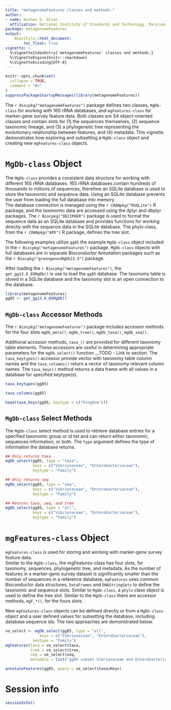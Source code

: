 ```yaml
---
title: "metagenomeFeatures classes and methods."
author: 
- name: Nathan D. Olson
  affiliation: National Institute of Standards and Technology, Maryland, USA
package: metagenomeFeatures
output: 
    BiocStyle::html_document:
        toc_float: true
vignette: >
  %\VignetteIndexEntry{`metagenomeFeatures` classes and methods.}
  %\VignetteEngine{knitr::rmarkdown}
  %\VignetteEncoding{UTF-8}
---
```


```r
knitr::opts_chunk$set(
  collapse = TRUE,
  comment = "#>"
)
suppressPackageStartupMessages(library(metagenomeFeatures)) 
```

The `r Biocpkg("metagenomeFeatures")` package defines two classes, `MgDb-class` for working with 16S rRNA databases, and `mgFeatures-class` for marker-gene survey feature data. 
Both classes are S4 object-oriented classes and contain slots for (1) the sequences themselves, 
(2) sequence taxonomic lineage, 
and (3) a phylogenetic tree representing the evolutionary relationship between features, 
and (4) metadata.
This vignette demonstrates how exploring and subsetting a `MgDb-class` object and creating new `mgFeatures-class` objects. 

# `MgDb-class` Object 
The `MgDb-class` provides a consistent data structure for working with different 16S rRNA databases. 
16S rRNA databases contain hundreds of thousands to millions of sequences, therefore an SQLite database is used to store the taxonomic and sequence data. 
Using an SQLite database prevents the user from loading the full database into memory.  
The database connection is managed using the `r CRANpkg("RSQLite")` R package, and the taxonomic data are accessed using the dplyr and dbplyr packages. 
The `r Biocpkg("DECIPHER")` package is used to format the sequence data as an SQLite database and provides functions for working directly with the sequence data in the SQLite database. 
The phylo class, from the `r CRANpkg("APE")` R package, defines the tree slot. 

The following examples utilize `gg85` the example `MgDb-class` object included in the `r Biocpkg("metagenomeFeatures")` package. `MgDb-class` objects with full databases are in separate Bioconductor Annotation packages such as the `r Biocpkg("greengenesMgDb13.5")` package.

After loading the `r Biocpkg("metagenomeFeatures")`, the `get_gg13.8_85MgDb()` is use to load the `gg85` database. The taxonomy table is stored in a SQLite database and the taxonomy slot is an open connection to the database. 

```r
library(metagenomeFeatures)
gg85 <- get_gg13.8_85MgDb()
```


## `MgDb-class` Accessor Methods
The `r Biocpkg("metagenomeFeatures")` package includes accessor methods for the four slots `mgDb_meta()`, `mgDb_tree()`, `mgDb_taxa()`, `mgDb_seq()`.  

Additional accessor methods, `taxa_()` are provided for different taxonomy table elements. 
These accessors are useful in determining appropriate parameters for the `mgDb_select()` function __TODO - Link to section.
The `taxa_keytypes()` accessor provide vector with taxonomy table column names and the `taxa_columns()` return a vector of taxonomy relevant column names. 
The `taxa_keys()` method returns a data frame with all values in a database for specified keytype(s). 

```r
taxa_keytypes(gg85)

taxa_columns(gg85)

head(taxa_keys(gg85, keytype = c("Kingdom")))
```


## `MgDb-class` Select Methods
The `MgDb-class` select method is used to retrieve database entries for a specified taxonomic group or id list and can return either taxonomic, sequences information, or both.
The `type` argument defines the type of information the database returns. 

```r
## Only returns taxa
mgDb_select(gg85, type = "taxa",
            keys = c("Vibrionaceae", "Enterobacteriaceae"),
            keytype = "Family")

## Only returns seq
mgDb_select(gg85, type = "seq",
            keys = c("Vibrionaceae", "Enterobacteriaceae"),
            keytype = "Family")

## Returns taxa, seq, and tree
mgDb_select(gg85, type = "all",
            keys = c("Vibrionaceae", "Enterobacteriaceae"),
            keytype = "Family")
```

# `mgFeatures-class` Object
`mgFeatures-class` is used for storing and working with marker-gene survey feature data.  
Similar to the `MgDb-class`, the mgFeatures-class has four slots, for taxonomy, sequences, phylogenetic tree, and metadata. 
As the number of features in a marker-gene survey dataset is significantly smaller than the number of sequences in a reference database, 
`mgFeatures` uses common Bioconductor data structures, 
`DataFrames` and `DNAStringSets` to define the taxonomic and sequence slots. 
Similar to `MgDb-class`, a `phylo` class object is used to define the tree slot. 
Similar to the `MgDb-class` there are accessor methods, `mgF_*()`, for the fours slots. 

New `mgFeatures-class` objects can be defined directly or from a `MgDb-class` object and a user defined values for subsetting the database, including database sequence ids. 
The two approaches are demonstrated below. 

```r
ve_select <- mgDb_select(gg85, type = "all",
               keys = c("Vibrionaceae", "Enterobacteriaceae"),
            keytype = "Family")
mgFeatures(taxa = ve_select$taxa, 
           tree = ve_select$tree, 
           seq = ve_select$seq,
           metadata = list("gg85 subset Vibrionaceae and Enterobacteriaceae Family"))
```

```r
annotateFeatures(gg85, query = ve_select$taxa$Keys)
```





# Session info {.unnumbered}
```r
sessionInfo()
```
